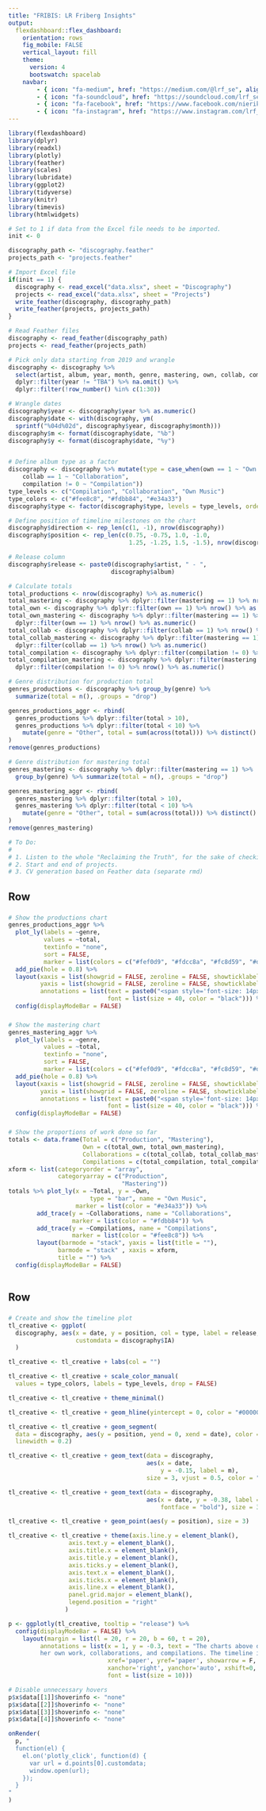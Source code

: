 ```yaml
---
title: "FRIBIS: LR Friberg Insights"
output: 
  flexdashboard::flex_dashboard:
    orientation: rows
    fig_mobile: FALSE
    vertical_layout: fill
    theme: 
      version: 4
      bootswatch: spacelab
    navbar:
        - { icon: "fa-medium", href: "https://medium.com/@lrf_se", align: right}
        - { icon: "fa-soundcloud", href: "https://soundcloud.com/lrf_se", align: right}
        - { icon: "fa-facebook", href: "https://www.facebook.com/nierikaproductions", align: right }
        - { icon: "fa-instagram", href: "https://www.instagram.com/lrf_se", align: right}
---
```


```r
library(flexdashboard)
library(dplyr)
library(readxl)
library(plotly)
library(feather)
library(scales)
library(lubridate)
library(ggplot2)
library(tidyverse)
library(knitr)
library(timevis)
library(htmlwidgets)

# Set to 1 if data from the Excel file needs to be imported.
init <- 0

discography_path <- "discography.feather"
projects_path <- "projects.feather"

# Import Excel file
if(init == 1) {
  discography <- read_excel("data.xlsx", sheet = "Discography")
  projects <- read_excel("data.xlsx", sheet = "Projects")
  write_feather(discography, discography_path)
  write_feather(projects, projects_path)
}

# Read Feather files
discography <- read_feather(discography_path)
projects <- read_feather(projects_path)

# Pick only data starting from 2019 and wrangle
discography <- discography %>%
  select(artist, album, year, month, genre, mastering, own, collab, compilation, IA) %>%
  dplyr::filter(year != "TBA") %>% na.omit() %>%
  dplyr::filter(!row_number() %in% c(1:30))

# Wrangle dates
discography$year <- discography$year %>% as.numeric()
discography$date <- with(discography, ym(
  sprintf("%04d%02d", discography$year, discography$month)))
discography$m <- format(discography$date, "%b")
discography$y <- format(discography$date, "%y")


# Define album type as a factor
discography <- discography %>% mutate(type = case_when(own == 1 ~ "Own Music",
    collab == 1 ~ "Collaboration",
    compilation != 0 ~ "Compilation"))
type_levels <- c("Compilation", "Collaboration", "Own Music")
type_colors <- c("#fee8c8", "#fdbb84", "#e34a33")
discography$type <- factor(discography$type, levels = type_levels, ordered = TRUE)

# Define position of timeline milestones on the chart
discography$direction <- rep_len(c(1, -1), nrow(discography))
discography$position <- rep_len(c(0.75, -0.75, 1.0, -1.0, 
                                  1.25, -1.25, 1.5, -1.5), nrow(discography))

# Release column
discography$release <- paste0(discography$artist, " - ",
                             discography$album)

# Calculate totals
total_productions <- nrow(discography) %>% as.numeric()
total_mastering <- discography %>% dplyr::filter(mastering == 1) %>% nrow() %>% as.numeric()
total_own <- discography %>% dplyr::filter(own == 1) %>% nrow() %>% as.numeric()
total_own_mastering <- discography %>% dplyr::filter(mastering == 1) %>% 
  dplyr::filter(own == 1) %>% nrow() %>% as.numeric()
total_collab <- discography %>% dplyr::filter(collab == 1) %>% nrow() %>% as.numeric()
total_collab_mastering <- discography %>% dplyr::filter(mastering == 1) %>%
  dplyr::filter(collab == 1) %>% nrow() %>% as.numeric()
total_compilation <- discography %>% dplyr::filter(compilation != 0) %>% nrow() %>% as.numeric()
total_compilation_mastering <- discography %>% dplyr::filter(mastering == 1) %>%
  dplyr::filter(compilation != 0) %>% nrow() %>% as.numeric()

# Genre distribution for production total
genres_productions <- discography %>% group_by(genre) %>% 
  summarize(total = n(), .groups = "drop")

genres_productions_aggr <- rbind(
  genres_productions %>% dplyr::filter(total > 10),
  genres_productions %>% dplyr::filter(total < 10) %>% 
    mutate(genre = "Other", total = sum(across(total))) %>% distinct()
)
remove(genres_productions)

# Genre distribution for mastering total
genres_mastering <- discography %>% dplyr::filter(mastering == 1) %>% 
  group_by(genre) %>% summarize(total = n(), .groups = "drop")

genres_mastering_aggr <- rbind(
  genres_mastering %>% dplyr::filter(total > 10),
  genres_mastering %>% dplyr::filter(total < 10) %>% 
    mutate(genre = "Other", total = sum(across(total))) %>% distinct()
)
remove(genres_mastering)

# To Do:
#
# 1. Listen to the whole "Reclaiming the Truth", for the sake of checking correct pronunciation
# 2. Start and end of projects.
# 3. CV generation based on Feather data (separate rmd)


```

Row {data-height=300}
-----------------------------------------------------------------------

###

```r
# Show the productions chart
genres_productions_aggr %>%
  plot_ly(labels = ~genre,
          values = ~total,
          textinfo = "none",
          sort = FALSE,
          marker = list(colors = c("#fef0d9", "#fdcc8a", "#fc8d59", "#d7301f"))) %>% 
  add_pie(hole = 0.8) %>%
  layout(xaxis = list(showgrid = FALSE, zeroline = FALSE, showticklabels = FALSE),
         yaxis = list(showgrid = FALSE, zeroline = FALSE, showticklabels = FALSE),
         annotations = list(text = paste0("<span style='font-size: 14px; color=#555; font-family:Helvetica'>Productions</span><br />", total_productions), "showarrow" = FALSE, 
                            font = list(size = 40, color = "black"))) %>%
  config(displayModeBar = FALSE)

```

### 

```r
# Show the mastering chart
genres_mastering_aggr %>%
  plot_ly(labels = ~genre,
          values = ~total,
          textinfo = "none",
          sort = FALSE,
          marker = list(colors = c("#fef0d9", "#fdcc8a", "#fc8d59", "#d7301f"))) %>% 
  add_pie(hole = 0.8) %>%
  layout(xaxis = list(showgrid = FALSE, zeroline = FALSE, showticklabels = FALSE),
         yaxis = list(showgrid = FALSE, zeroline = FALSE, showticklabels = FALSE),
         annotations = list(text = paste0("<span style='font-size: 14px; color=#555; font-family:Helvetica'>Mastering</span><br />", total_mastering), "showarrow" = FALSE, 
                            font = list(size = 40, color = "black"))) %>%
  config(displayModeBar = FALSE)

```

###

```r
# Show the proportions of work done so far
totals <- data.frame(Total = c("Production", "Mastering"),
                     Own = c(total_own, total_own_mastering),
                     Collaborations = c(total_collab, total_collab_mastering),
                     Compilations = c(total_compilation, total_compilation_mastering))
xform <- list(categoryorder = "array",
              categoryarray = c("Production", 
                                "Mastering"))
totals %>% plot_ly(x = ~Total, y = ~Own,
                       type = "bar", name = "Own Music",
                   marker = list(color = "#e34a33")) %>%
        add_trace(y = ~Collaborations, name = "Collaborations",
                  marker = list(color = "#fdbb84")) %>%  
        add_trace(y = ~Compilations, name = "Compilations",
                  marker = list(color = "#fee8c8")) %>%
        layout(barmode = "stack", yaxis = list(title = ""),
              barmode = "stack" , xaxis = xform,
              title = "") %>%
  config(displayModeBar = FALSE)
  
```

Row {data-height=300}
-----------------------------------------------------------------------

###

```r
# Create and show the timeline plot
tl_creative <- ggplot(
  discography, aes(x = date, y = position, col = type, label = release,
                   customdata = discography$IA)
  ) 

tl_creative <- tl_creative + labs(col = "") 

tl_creative <- tl_creative + scale_color_manual(
  values = type_colors, labels = type_levels, drop = FALSE) 

tl_creative <- tl_creative + theme_minimal() 

tl_creative <- tl_creative + geom_hline(yintercept = 0, color = "#000000", linewidth = 0.3)

tl_creative <- tl_creative + geom_segment(
  data = discography, aes(y = position, yend = 0, xend = date), color = "#000000", 
  linewidth = 0.2) 

tl_creative <- tl_creative + geom_text(data = discography,  
                                       aes(x = date, 
                                           y = -0.15, label = m),
                                       size = 3, vjust = 0.5, color = "#999999", angle = 90) 

tl_creative <- tl_creative + geom_text(data = discography,
                                       aes(x = date, y = -0.38, label = y,
                                           fontface = "bold"), size = 3.5, color = "#999999") 

tl_creative <- tl_creative + geom_point(aes(y = position), size = 3) 

tl_creative <- tl_creative + theme(axis.line.y = element_blank(),
                 axis.text.y = element_blank(),
                 axis.title.x = element_blank(),
                 axis.title.y = element_blank(),
                 axis.ticks.y = element_blank(),
                 axis.text.x = element_blank(),
                 axis.ticks.x = element_blank(),
                 axis.line.x = element_blank(),
                 panel.grid.major = element_blank(),
                 legend.position = "right"
                ) 

p <- ggplotly(tl_creative, tooltip = "release") %>%
  config(displayModeBar = FALSE) %>%
    layout(margin = list(l = 20, r = 20, b = 60, t = 20),
         annotations = list(x = 1, y = -0.3, text = "The charts above depict the number of music albums that have been produced and mastered by LR Friberg from the year 2019 onwards, along with the breakdown of 
         her own work, collaborations, and compilations. The timeline is interactive; when you interact with the points, the links to the albums will open in a new window.",
                            xref='paper', yref='paper', showarrow = F, 
                            xanchor='right', yanchor='auto', xshift=0, yshift=0,
                            font = list(size = 10)))

# Disable unnecessary hovers
p$x$data[[1]]$hoverinfo <- "none"
p$x$data[[2]]$hoverinfo <- "none"
p$x$data[[3]]$hoverinfo <- "none"
p$x$data[[4]]$hoverinfo <- "none"

onRender(
  p, "
  function(el) {
    el.on('plotly_click', function(d) {
      var url = d.points[0].customdata;
      window.open(url);
    });
  }
"
)

```

